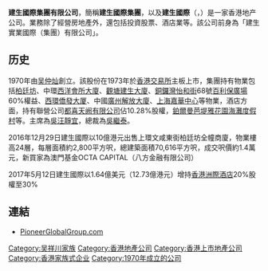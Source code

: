 {{Unreferenced|time=2021-01-10T13:58:47+00:00}}

'''建生國際集團有限公司'''，簡稱'''建生國際集團'''，以及'''建生國際'''（'''{{lang-en|Pioneer Global Group Limited}}'''，{{hkex|0224}}）是一家香港地产公司。業務除了經營房地產外，還包括投資股票、酒店業等。該公司前身為「建生實業國際（集團）有限公司」。

==历史==
1970年由[[吴仲灿|吴仲灿]]創立。該股份在1973年於[[香港交易所|香港交易所]]主板上市，集團持有物業包括[[柏廷坊|柏廷坊]]、中環[[西洋會所大廈|西洋會所大廈]]、[[觀塘建生大廈|觀塘建生大廈]]、[[銅鑼灣|銅鑼灣]][[怡和街|怡和街]]68號[[百利保廣場|百利保廣場]]60%權益、[[西環僑發大厦|西環僑發大厦]]、中國[[廣州解放大廈|廣州解放大廈]]、[[上海嘉華中心|上海嘉華中心]]等物業，酒店方面，持有聯營公司[[都喜天阙有限公司|都喜天阙有限公司]]佔10.28%股權，[[鉑爾曼芭堤雅花園海灘度假村|鉑爾曼芭堤雅花園海灘度假村]]等。主席為[[吳汪靜宜|吳汪靜宜]]，總裁為[[吳繼泰|吳繼泰]]。

2016年12月29日建生國際以10億港元出售上環文咸東街柏廷坊全幢商廈，物業樓高24層，每層面積約2,800平方呎，總建築面積70,616平方呎，成交呎價約1.4萬元，新買家為澳門基金OCTA CAPITAL（八方金融有限公司）

2017年5月12日建生國際以1.64億美元（12.73億港元）增持[[香港洲際酒店|香港洲際酒店]]20%股權至30%

==連結==
*[http://www.pioneerglobalgroup.com PioneerGlobalGroup.com] {{Wayback|url=http://www.pioneerglobalgroup.com/ |date=20111108195046 }}

[[Category:吴祥川家族|Category:吴祥川家族]]
[[Category:香港地產公司|Category:香港地產公司]]
[[Category:香港上市地產公司|Category:香港上市地產公司]]
[[Category:香港家族式企业|Category:香港家族式企业]]
[[Category:1970年成立的公司|Category:1970年成立的公司]]